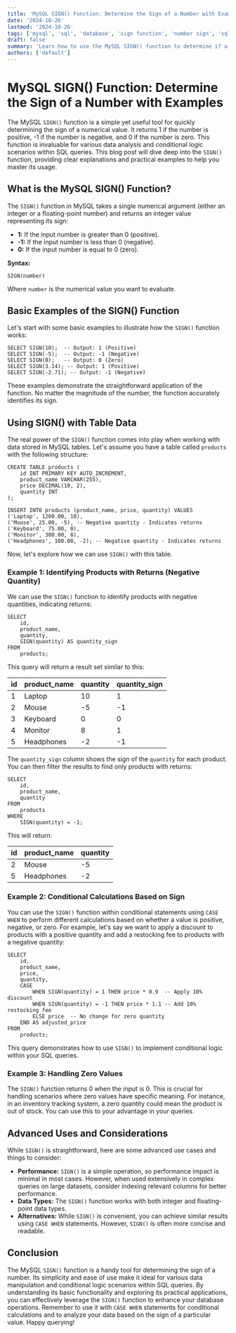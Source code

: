 ```yaml
---
title: 'MySQL SIGN() Function: Determine the Sign of a Number with Examples'
date: '2024-10-26'
lastmod: '2024-10-26'
tags: ['mysql', 'sql', 'database', 'sign function', 'number sign', 'sql tutorial', 'mysql examples']
draft: false
summary: 'Learn how to use the MySQL SIGN() function to determine if a number is positive, negative, or zero. This comprehensive guide includes practical examples and explanations.'
authors: ['default']
---
```


# MySQL SIGN() Function: Determine the Sign of a Number with Examples

The MySQL `SIGN()` function is a simple yet useful tool for quickly determining the sign of a numerical value. It returns 1 if the number is positive, -1 if the number is negative, and 0 if the number is zero. This function is invaluable for various data analysis and conditional logic scenarios within SQL queries. This blog post will dive deep into the `SIGN()` function, providing clear explanations and practical examples to help you master its usage.

## What is the MySQL SIGN() Function?

The `SIGN()` function in MySQL takes a single numerical argument (either an integer or a floating-point number) and returns an integer value representing its sign:

- **1:** If the input number is greater than 0 (positive).
- **-1:** If the input number is less than 0 (negative).
- **0:** If the input number is equal to 0 (zero).

**Syntax:**

```plaintext
SIGN(number)
```

Where `number` is the numerical value you want to evaluate.

## Basic Examples of the SIGN() Function

Let's start with some basic examples to illustrate how the `SIGN()` function works:

```plaintext
SELECT SIGN(10);  -- Output: 1 (Positive)
SELECT SIGN(-5);  -- Output: -1 (Negative)
SELECT SIGN(0);   -- Output: 0 (Zero)
SELECT SIGN(3.14); -- Output: 1 (Positive)
SELECT SIGN(-2.71); -- Output: -1 (Negative)
```

These examples demonstrate the straightforward application of the function. No matter the magnitude of the number, the function accurately identifies its sign.

## Using SIGN() with Table Data

The real power of the `SIGN()` function comes into play when working with data stored in MySQL tables. Let's assume you have a table called `products` with the following structure:

```plaintext
CREATE TABLE products (
    id INT PRIMARY KEY AUTO_INCREMENT,
    product_name VARCHAR(255),
    price DECIMAL(10, 2),
    quantity INT
);

INSERT INTO products (product_name, price, quantity) VALUES
('Laptop', 1200.00, 10),
('Mouse', 25.00, -5), -- Negative quantity - Indicates returns
('Keyboard', 75.00, 0),
('Monitor', 300.00, 8),
('Headphones', 100.00, -2); -- Negative quantity - Indicates returns
```

Now, let's explore how we can use `SIGN()` with this table.

### Example 1: Identifying Products with Returns (Negative Quantity)

We can use the `SIGN()` function to identify products with negative quantities, indicating returns:

```plaintext
SELECT
    id,
    product_name,
    quantity,
    SIGN(quantity) AS quantity_sign
FROM
    products;
```

This query will return a result set similar to this:

| id  | product_name | quantity | quantity_sign |
| --- | ------------ | -------- | ------------- |
| 1   | Laptop       | 10       | 1             |
| 2   | Mouse        | -5       | -1            |
| 3   | Keyboard     | 0        | 0             |
| 4   | Monitor      | 8        | 1             |
| 5   | Headphones   | -2       | -1            |

The `quantity_sign` column shows the sign of the `quantity` for each product. You can then filter the results to find only products with returns:

```plaintext
SELECT
    id,
    product_name,
    quantity
FROM
    products
WHERE
    SIGN(quantity) = -1;
```

This will return:

| id  | product_name | quantity |
| --- | ------------ | -------- |
| 2   | Mouse        | -5       |
| 5   | Headphones   | -2       |

### Example 2: Conditional Calculations Based on Sign

You can use the `SIGN()` function within conditional statements using `CASE WHEN` to perform different calculations based on whether a value is positive, negative, or zero. For example, let's say we want to apply a discount to products with a positive quantity and add a restocking fee to products with a negative quantity:

```plaintext
SELECT
    id,
    product_name,
    price,
    quantity,
    CASE
        WHEN SIGN(quantity) = 1 THEN price * 0.9  -- Apply 10% discount
        WHEN SIGN(quantity) = -1 THEN price * 1.1 -- Add 10% restocking fee
        ELSE price  -- No change for zero quantity
    END AS adjusted_price
FROM
    products;
```

This query demonstrates how to use `SIGN()` to implement conditional logic within your SQL queries.

### Example 3: Handling Zero Values

The `SIGN()` function returns 0 when the input is 0. This is crucial for handling scenarios where zero values have specific meaning. For instance, in an inventory tracking system, a zero quantity could mean the product is out of stock. You can use this to your advantage in your queries.

## Advanced Uses and Considerations

While `SIGN()` is straightforward, here are some advanced use cases and things to consider:

- **Performance:** `SIGN()` is a simple operation, so performance impact is minimal in most cases. However, when used extensively in complex queries on large datasets, consider indexing relevant columns for better performance.
- **Data Types:** The `SIGN()` function works with both integer and floating-point data types.
- **Alternatives:** While `SIGN()` is convenient, you can achieve similar results using `CASE WHEN` statements. However, `SIGN()` is often more concise and readable.

## Conclusion

The MySQL `SIGN()` function is a handy tool for determining the sign of a number. Its simplicity and ease of use make it ideal for various data manipulation and conditional logic scenarios within SQL queries. By understanding its basic functionality and exploring its practical applications, you can effectively leverage the `SIGN()` function to enhance your database operations. Remember to use it with `CASE WHEN` statements for conditional calculations and to analyze your data based on the sign of a particular value. Happy querying!
